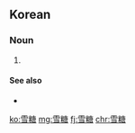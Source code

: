 ==Korean==
{{ko-hanjatab}}

===Noun===
{{ko-noun|hj|hangeul=설탕}}

# {{hanja form of|설탕|sugar}}

====See also====
* {{l|ko|砂糖|tr=[[사탕]], satang}}

[[ko:雪糖]]
[[mg:雪糖]]
[[fj:雪糖]]
[[chr:雪糖]]